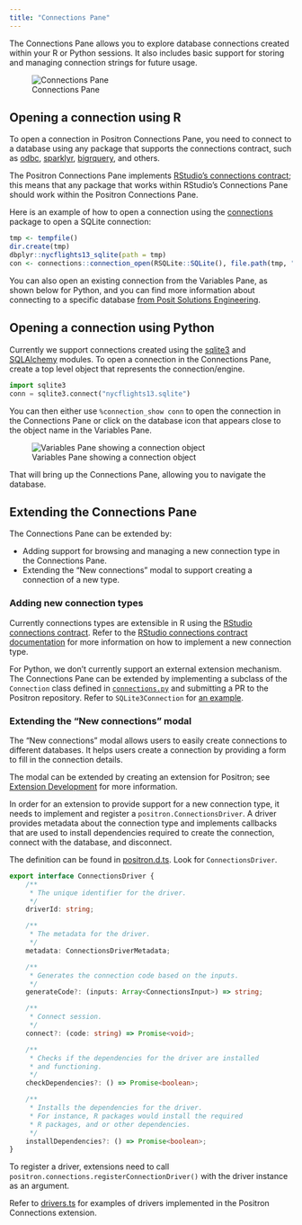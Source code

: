 ```yaml
---
title: "Connections Pane"
---
```


The Connections Pane allows you to explore database connections created within your R or Python sessions.
It also includes basic support for storing and managing connection strings for future usage.

![Connections Pane](images/connections-pane.png)

## Opening a connection using R

To open a connection in Positron Connections Pane, you need to connect to a database using any
package that supports the connections contract, such as [odbc](https://github.com/r-dbi/odbc), [sparklyr](https://github.com/rstudio/sparklyr),
[bigrquery](https://github.com/r-dbi/bigrquery), and others.

The Positron Connections Pane implements [RStudio's connections contract](https://rstudio.github.io/rstudio-extensions/connections-contract.html); this means that any package that works within RStudio's Connections Pane should work within the Positron Connections Pane.

Here is an example of how to open a connection using the [connections](https://github.com/rstudio/connections) package to open a SQLite connection:

``` r
tmp <- tempfile()
dir.create(tmp)
dbplyr::nycflights13_sqlite(path = tmp)
con <- connections::connection_open(RSQLite::SQLite(), file.path(tmp, "nycflights13.sqlite"))
```

You can also open an existing connection from the Variables Pane, as shown below for Python, and you can find more information about connecting to a specific database [from Posit Solutions Engineering](https://solutions.posit.co/connections/db/databases/).

## Opening a connection using Python

Currently we support connections created using the [sqlite3](https://docs.python.org/3/library/sqlite3.html) and [SQLAlchemy](https://www.sqlalchemy.org) modules.
To open a connection in the Connections Pane, create a top level object that represents the connection/engine.

``` python
import sqlite3
conn = sqlite3.connect("nycflights13.sqlite")
```

You can then either use `%connection_show conn` to open the connection in the Connections Pane or click on
the database icon that appears close to the object name in the Variables Pane.

![Variables Pane showing a connection object](images/connections-pane-variables-pane.png)

That will bring up the Connections Pane, allowing you to navigate the database.

## Extending the Connections Pane

The Connections Pane can be extended by:

- Adding support for browsing and managing a new connection type in the Connections Pane.
- Extending the "New connections" modal to support creating a connection of a new type.

### Adding new connection types

Currently connections types are extensible in R using the [RStudio connections contract](https://rstudio.github.io/rstudio-extensions/connections-contract.html).
Refer to the [RStudio connections contract documentation](https://rstudio.github.io/rstudio-extensions/connections-contract.html) for more information on how to implement a new connection type.

For Python, we don't currently support an external extension mechanism. The Connections Pane can be extended by implementing
a subclass of the `Connection` class defined in [`connections.py`](https://github.com/posit-dev/positron/blob/main/extensions/positron-python/python_files/posit/positron/connections.py) and submitting a PR to the Positron repository. Refer to `SQLite3Connection` for [an example](https://github.com/posit-dev/positron/blob/main/extensions/positron-python/python_files/posit/positron/connections.py).

### Extending the "New connections" modal

The "New connections" modal allows users to easily create connections to different databases. 
It helps users create a connection by providing a form to fill in the connection details.

The modal can be extended by creating an extension for Positron; see [Extension Development](extension-development.qmd) for more information. 

In order for an extension to provide support for a new connection type, it needs to implement and 
register a `positron.ConnectionsDriver`. A driver provides metadata about the connection type and
implements callbacks that are used to install dependencies required to create the connection, connect
with the database, and disconnect.

The definition can be found in [positron.d.ts](https://github.com/posit-dev/positron/blob/main/src/positron-dts/positron.d.ts). Look for `ConnectionsDriver`.

```ts
export interface ConnectionsDriver {
    /**
     * The unique identifier for the driver.
     */
    driverId: string;

    /**
     * The metadata for the driver.
     */
    metadata: ConnectionsDriverMetadata;

    /**
     * Generates the connection code based on the inputs.
     */
    generateCode?: (inputs: Array<ConnectionsInput>) => string;

    /**
     * Connect session.
     */
    connect?: (code: string) => Promise<void>;

    /**
     * Checks if the dependencies for the driver are installed
     * and functioning.
     */
    checkDependencies?: () => Promise<boolean>;

    /**
     * Installs the dependencies for the driver.
     * For instance, R packages would install the required
     * R packages, and or other dependencies.
     */
    installDependencies?: () => Promise<boolean>;
}
```

To register a driver, extensions need to call `positron.connections.registerConnectionDriver()` with
the driver instance as an argument.

Refer to [drivers.ts](https://github.com/posit-dev/positron/blob/main/extensions/positron-connections/src/drivers.ts) for examples of drivers implemented in the Positron Connections extension.
